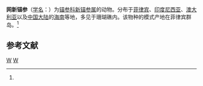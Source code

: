 {{Speciesbox
| taxon = Synaptula reticulata
| binomial_authority = (Semper, 1868)<ref name='id12755'>{{cite web| url =http://www.bioinfo.cn/db05/BjdwSpecies.php?action=view&id=12755| title =网新锚参| work =《中国动物物种编目数据库》| publisher =中国科学院微生物研究所| author =中国科学院动物研究所| accessdate =2009-04-28| deadurl =yes| archiveurl =https://web.archive.org/web/20160305070658/http://www.bioinfo.cn/db05/BjdwSpecies.php?action=view&id=12755| archivedate =2016-03-05}}</ref>
}}

'''网新锚参'''（[[学名|学名]]：{{lang|la|''Synaptula reticulata''}}）为[[锚参科|锚参科]][[新锚参属|新锚参属]]的动物。分布于[[菲律宾|菲律宾]]、[[印度尼西亚|印度尼西亚]]、[[澳大利亚|澳大利亚]]以及[[中国大陆|中国大陆]]的[[海南|海南]]等地，多见于珊瑚礁内。该物种的模式产地在菲律宾群岛。<ref name='id12755'/>

== 参考文献 ==
{{reflist}}

{{海参小作品}}

{{taxonbar}}
[[Category:_1868年描述的动物|W]]
[[Category:新锚参属|W]]